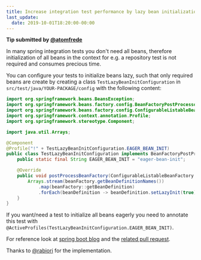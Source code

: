 ```yaml
---
title: Increase integration test performance by lazy bean initialization
last_update:
  date: 2019-10-01T18:20:00-00:00
---
```


__Tip submitted by [@atomfrede](https://github.com/atomfrede)__

In many spring integration tests you don't need all beans, therefore initialization 
of all beans in the context for e.g. a repository test is not required and consumes precious time.

You can configure your tests to initialize beans lazy, such that only required beans are create by creating
a class `TestLazyBeanInitConfiguration` in `src/test/java/YOUR-PACKAGE/config` with the following content:

```java
import org.springframework.beans.BeansException;
import org.springframework.beans.factory.config.BeanFactoryPostProcessor;
import org.springframework.beans.factory.config.ConfigurableListableBeanFactory;
import org.springframework.context.annotation.Profile;
import org.springframework.stereotype.Component;

import java.util.Arrays;

@Component
@Profile("!" + TestLazyBeanInitConfiguration.EAGER_BEAN_INIT)
public class TestLazyBeanInitConfiguration implements BeanFactoryPostProcessor {
    public static final String EAGER_BEAN_INIT = "eager-bean-init";

    @Override
    public void postProcessBeanFactory(ConfigurableListableBeanFactory beanFactory) throws BeansException {
        Arrays.stream(beanFactory.getBeanDefinitionNames())
            .map(beanFactory::getBeanDefinition)
            .forEach(beanDefinition -> beanDefinition.setLazyInit(true));
    }
}
```

If you want/need a test to initialize all beans eagerly you need to annotate this test with `@ActiveProfiles(TestLazyBeanInitConfiguration.EAGER_BEAN_INIT)`.

For reference look at [spring boot blog](https://spring.io/blog/2019/03/14/lazy-initialization-in-spring-boot-2-2) and the
[related pull request](https://github.com/jhipster/generator-jhipster/pull/10241).

Thanks to [@rabiori](https://github.com/rabiori) for the implementation.






